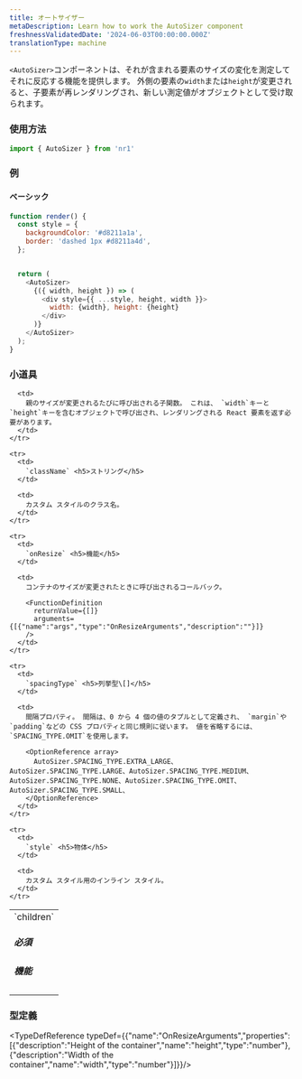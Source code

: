 ```yaml
---
title: オートサイザー
metaDescription: Learn how to work the AutoSizer component
freshnessValidatedDate: '2024-06-03T00:00:00.000Z'
translationType: machine
---
```


`<AutoSizer>`コンポーネントは、それが含まれる要素のサイズの変化を測定してそれに反応する機能を提供します。 外側の要素の`width`または`height`が変更されると、子要素が再レンダリングされ、新しい測定値がオブジェクトとして受け取られます。

### 使用方法

```js
import { AutoSizer } from 'nr1'
```

### 例

#### ベーシック

```js
function render() {
  const style = {
    backgroundColor: '#d8211a1a',
    border: 'dashed 1px #d8211a4d',
  };


  return (
    <AutoSizer>
      {({ width, height }) => (
        <div style={{ ...style, height, width }}>
          width: {width}, height: {height}
        </div>
      )}
    </AutoSizer>
  );
}
```

### 小道具

<table>
  <tbody>
    <tr>
      <td>
        `children` <h5>必須</h5><h5>機能</h5>
      </td>

      <td>
        親のサイズが変更されるたびに呼び出される子関数。 これは、 `width`キーと`height`キーを含むオブジェクトで呼び出され、レンダリングされる React 要素を返す必要があります。
      </td>
    </tr>

    <tr>
      <td>
        `className` <h5>ストリング</h5>
      </td>

      <td>
        カスタム スタイルのクラス名。
      </td>
    </tr>

    <tr>
      <td>
        `onResize` <h5>機能</h5>
      </td>

      <td>
        コンテナのサイズが変更されたときに呼び出されるコールバック。

        <FunctionDefinition
          returnValue={[]}
          arguments={[{"name":"args","type":"OnResizeArguments","description":""}]}
        />
      </td>
    </tr>

    <tr>
      <td>
        `spacingType` <h5>列挙型\[]</h5>
      </td>

      <td>
        間隔プロパティ。 間隔は、0 から 4 個の値のタプルとして定義され、 `margin`や`padding`などの CSS プロパティと同じ規則に従います。 値を省略するには、 `SPACING_TYPE.OMIT`を使用します。

        <OptionReference array>
          AutoSizer.SPACING_TYPE.EXTRA_LARGE、AutoSizer.SPACING_TYPE.LARGE、AutoSizer.SPACING_TYPE.MEDIUM、AutoSizer.SPACING_TYPE.NONE、AutoSizer.SPACING_TYPE.OMIT、AutoSizer.SPACING_TYPE.SMALL、
        </OptionReference>
      </td>
    </tr>

    <tr>
      <td>
        `style` <h5>物体</h5>
      </td>

      <td>
        カスタム スタイル用のインライン スタイル。
      </td>
    </tr>
  </tbody>
</table>

### 型定義

<TypeDefReference typeDef={{"name":"OnResizeArguments","properties":[{"description":"Height of the container","name":"height","type":"number"},{"description":"Width of the container","name":"width","type":"number"}]}}/>